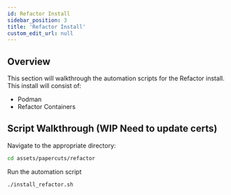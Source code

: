 ```yaml
---
id: Refactor Install
sidebar_position: 3
title: 'Refactor Install'
custom_edit_url: null
---
```


## Overview
<div style={{ borderBottom: '1px solid #000', marginTop: '20px', marginBottom: '20px' }}></div>

This section will walkthrough the automation scripts for the Refactor install. This install will consist of:
- Podman
- Refactor Containers

## Script Walkthrough (WIP Need to update certs)
<div style={{ borderBottom: '1px solid #000', marginTop: '20px', marginBottom: '20px' }}></div>

Navigate to the appropriate directory:
```sh
cd assets/papercuts/refactor
```
Run the automation script
```sh
./install_refactor.sh
```